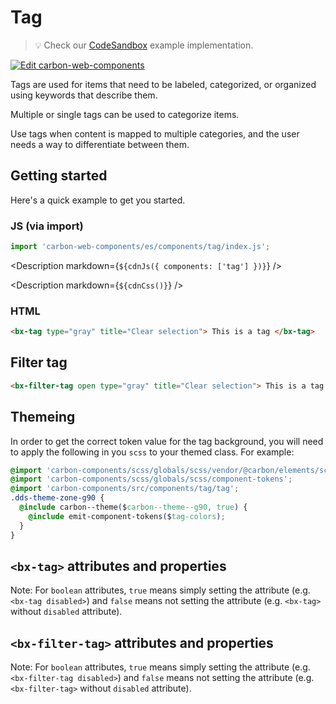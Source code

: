 
# Tag

> 💡 Check our
> [CodeSandbox](https://codesandbox.io/s/github/carbon-design-system/carbon-web-components/tree/main/examples/codesandbox/basic/components/tag)
> example implementation.

[![Edit carbon-web-components](https://codesandbox.io/static/img/play-codesandbox.svg)](https://codesandbox.io/s/github/carbon-design-system/carbon-web-components/tree/main/examples/codesandbox/basic/components/tag)

Tags are used for items that need to be labeled, categorized, or organized using keywords that describe them.

Multiple or single tags can be used to categorize items.

Use tags when content is mapped to multiple categories, and the user needs a way to differentiate between them.

## Getting started

Here's a quick example to get you started.

### JS (via import)

```javascript
import 'carbon-web-components/es/components/tag/index.js';
```

<Description markdown={`${cdnJs({ components: ['tag'] })}`} />

<Description markdown={`${cdnCss()}`} />

### HTML

```html
<bx-tag type="gray" title="Clear selection"> This is a tag </bx-tag>
```

## Filter tag

```html
<bx-filter-tag open type="gray" title="Clear selection"> This is a tag </bx-filter-tag>
```

## Themeing

In order to get the correct token value for the tag background, you will need to apply the following in you `scss` to your themed class. For example:

```css
@import 'carbon-components/scss/globals/scss/vendor/@carbon/elements/scss/themes/mixins';
@import 'carbon-components/scss/globals/scss/component-tokens';
@import 'carbon-components/src/components/tag/tag';
.dds-theme-zone-g90 {
  @include carbon--theme($carbon--theme--g90, true) {
    @include emit-component-tokens($tag-colors);
  }
}
```

## `<bx-tag>` attributes and properties

Note: For `boolean` attributes, `true` means simply setting the attribute (e.g. `<bx-tag disabled>`) and `false` means not setting the attribute (e.g. `<bx-tag>` without `disabled` attribute).

<Props of="bx-tag" />

## `<bx-filter-tag>` attributes and properties

Note: For `boolean` attributes, `true` means simply setting the attribute (e.g. `<bx-filter-tag disabled>`) and `false` means not setting the attribute (e.g. `<bx-filter-tag>` without `disabled` attribute).

<Props of="bx-filter-tag" />
